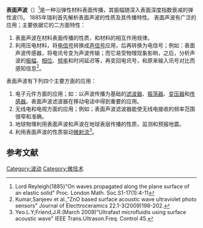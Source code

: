 '''表面声波'''（{{lang-en|Surface acoustic wave}}）<ref>Lord Reyleigh(1885)"On waves propagated along the plane surface of an elastic solid" Proc. London Math. Soc.S1-17(1):4-11</ref>是一种沿弹性材料表面传播，其振幅随深入表面深度指数衰减的弹性波(1)。
1885年瑞利首先解析表面声波的性质及其传播特性。
表面声波有广泛的应用；主要依据它的二方面特性：
#表面声波在材料表面传播的性质，和材料的相互作用规律。
#利用压电材料，将[[电信号|电信号]]转换成[[声信号|声信号]]应用，后再转换为电信号；例如：表面声波传感器，将电讯号变为声波传输；而它易受物理现象影晌，之后，分析声波的[[振幅|振幅]]、[[相位|相位]]、[[频率|频率]]和时间延迟等，再变回电讯号，和原来输入讯号对比而感知信息<ref>Kumar,Sanjeev et al.,"ZnO based surface acoustic wave  ultraviolet photo sensors" Journal of Electtroceramics 22.1-3(2009)198-202.</ref>。
表面声波有下列四个主要方面的应用：
#电子元件方面的应用；如：以声波传播为基础的[[滤波器|滤波器]]、[[振荡器|振荡器]]、[[变压器|变压器]]和[[传感器|传感器]]。表面声波滤波器在移动电话中得到重要的应用。
#无线电和电视方面的应用；例如；表面声波滤波器能使无线电接收的频率范围很窄和准确。
#地球物理利用表面声波和声波在地球表层传播的性质，监测和预报地震。
#利用表面声波的性质驱动[[微射流|微射流]]<ref>Yeo.L.Y;Friend,J.R.(March 2009)"Ultrafast microfluidis using surface acoustic wave" IEEE Trans.Ultrason.Freq. Control 45.</ref>。

==参考文献==
{{reflist}}



[[Category:波动|Category:波动]]
[[Category:微技术|Category:微技术]]